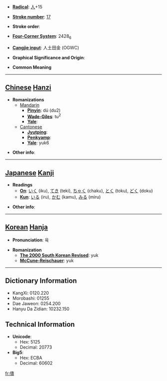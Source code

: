 * '''[[Wiktionary:Chinese radical index| Radical]]''': [[Wiktionary:Chinese radical index 人|人]]+15

* '''[[Wiktionary:Chinese total strokes index|Stroke number]]''': [[Wiktionary:Chinese total strokes index 17|17]]

* '''Stroke order''': 

* '''[[Wiktionary:Chinese four corner index|Four-Corner System]]''': 2428<sub>6</sub>

* '''[[Wiktionary:Chinese Cangjie index|Cangjie input]]''': 人土田金 (OGWC)

* '''Graphical Significance and Origin''': 

* '''Common Meaning'''

----

== [[Chinese]] [[Hanzi]] ==

* '''Romanizations'''
** [[Mandarin]]
*** '''[[Pinyin]]''': dú (du2)
*** '''[[Wade-Giles]]''': tu<sup>2</sup>
*** '''[[Yale]]''': 
**[[Cantonese]]
***'''[[Jyutping]]''':
***'''[[Penkyamp]]''': 
***'''[[Yale]]''': yuk6

* '''Other info''': 

----

== [[Japanese]] [[Kanji]] ==

* '''Readings'''
** '''[[On]]''': [[いく]] (iku), [[てき]] (teki), [[ちゃく]] (chaku), [[とく]] (toku), [[どく]] (doku)
** '''[[Kun]]''': [[いる]] (iru), [[かむ]] (kamu), [[みる]] (miru)

* '''Other info''':  

----

== [[Korean]] [[Hanja]] ==

* '''Pronunciation''': 육

* '''Romanization'''
** '''[[The 2000 South Korean Revised Romanization|The 2000 South Korean Revised]]''': yuk
** '''[[McCune-Reischauer]]''': yuk

----

== Dictionary Information ==

* KangXi: 0120.220
* Morobashi: 01255
* Dae Jaweon: 0254.200
* Hanyu Da Zidian: 10232.150

== Technical Information ==

* '''Unicode''':
** Hex: 5125
** Decimal: 20773
* '''Big5''':
** Hex: ECBA
** Decimal: 60602

[[fr:儥]]